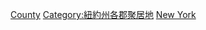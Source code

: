 {{Commons category|Towns in New York by county}}

[[Category:紐約州城鎮|County]]
[[Category:紐約州各郡聚居地|Category:紐約州各郡聚居地]]
[[Category:依縣份劃分的美國城鎮|New York]]